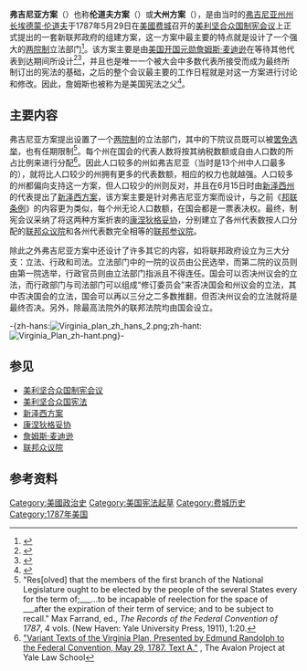 {{noteTA
|G1=USState
}}
{{Infobox document
 |document_name        = 弗吉尼亚方案
 |image                = Virginia plan front 1 - hi-res.jpg
 |image_width          = 220px
 |image_caption        = 弗吉尼亚方案正面
 |date_created         = 1787年5月29日
 |location_of_document = [[国家档案和记录管理局|国家档案和记录管理局]]
 |writer               = [[詹姆斯·麦迪逊|詹姆斯·麦迪逊]]
 |purpose              = 向[[美利坚合众国制宪会议|美利坚合众国制宪会议]]提出的一个新政府组建方案
}}
'''弗吉尼亚方案'''（{{lang-en|'''Virginia Plan'''}}）也称'''伦道夫方案'''（{{lang-en|'''Randolph Plan'''}}）或'''大州方案'''（{{lang-en|'''Large-State Plan'''}}），是由当时的[[弗吉尼亚州|弗吉尼亚州]][[州长|州长]][[埃德蒙·伦道夫|埃德蒙·伦道夫]]于1787年5月29日在[[美國|美國]][[费城|费城]]召开的[[美利坚合众国制宪会议|美利坚合众国制宪会议]]上正式提出的一套新联邦政府的组建方案，这一方案中最主要的特点就是设计了一个强大的[[两院制|两院制]]立法部门<ref>{{cite book |last= Frantzich |first= Stephen E. |coauthors= Howard R. Ernst |title= The Political Science Toolbox: A Research Companion to the American Government |publisher= Rowman & Littlefield |year= 2008 |pages= 24 |url= http://books.google.com/?id=Ua_0ev7pRLUC&pg=PA24&lpg=PA24 |isbn= 0-7425-4762-0 }}</ref>。该方案主要是由[[美国开国元勋|美国开国元勋]][[詹姆斯·麦迪逊|詹姆斯·麦迪逊]]在等待其他代表到达期间所设计<ref name="Roche">{{cite journal |last= Roche |first= John P. |title= The Founding Fathers: A Reform Caucus in Action |journal= American Political Science Review |volume= 55 |date= December 1961}}</ref><ref>{{cite web |url=http://www.nps.gov/history/history/online_books/dube/inde4.htm |title=A Multitude of Amendments, Alterations and Additions |author=Ann Marie Dube |publisher=National Park Service |date=May 1996 |access-date=2013-04-14 |archive-date=2007-10-16 |archive-url=https://web.archive.org/web/20071016083357/http://www.nps.gov/history/history/online_books/dube/inde4.htm |dead-url=no }}</ref>，并且也是唯一一个被大会中多数代表所接受而成为最终所制订出的宪法的基础，之后的整个会议最主要的工作日程就是对这一方案进行讨论和修改。因此，詹姆斯也被称为是美国宪法之父<ref name="usconstitution">{{cite web|url=http://www.usconstitution.net/consttop_ccon.html|author=US Constitution.net|title=Constitutional Topic: The Constitutional Convention|access-date=2013-04-14|archive-date=2018-06-14|archive-url=https://web.archive.org/web/20180614221320/https://www.usconstitution.net/consttop_ccon.html|dead-url=no}}</ref>。

==主要内容==
{{see also|美利坚合众国制宪会议|新泽西方案|康涅狄格妥协}}
弗吉尼亚方案提出设置了一个[[两院制|两院制]]的立法部门，其中的下院议员既可以被[[罢免选举|罢免选举]]，也有任期限制<ref>"Res[olved] that the members of the first branch of the National Legislature ought to be elected by the people of the several States every for the term of;___...to be incapable of reelection for the space of ___after the expiration of their term of service; and to be subject to recall." Max Farrand, ed., ''The Records of the Federal Convention of 1787'', 4 vols. (New Haven: Yale University Press, 1911),  1:20.</ref>。每个州在国会的代表人数将按其纳税数额或自由人口数的所占比例来进行分配<ref>[http://www.yale.edu/lawweb/avalon/const/vatexta.htm "Variant Texts of the Virginia Plan, Presented by Edmund Randolph to the Federal Convention, May 29, 1787. Text A."] {{Wayback|url=http://www.yale.edu/lawweb/avalon/const/vatexta.htm |date=20160818223751 }}, The Avalon Project at Yale Law School</ref>。因此人口较多的州如弗吉尼亚（当时是13个州中人口最多的），就将比人口较少的州拥有更多的代表数额，相应的权力也就越强。人口较多的州都偏向支持这一方案，但人口较少的州则反对，并且在6月15日时由[[新泽西州|新泽西州]]的代表提出了[[新泽西方案|新泽西方案]]，该方案主要是针对弗吉尼亚方案而设计，与之前《[[邦联条例|邦联条例]]》的内容更为类似，每个州无论人口数额，在国会都是一票表决权。最终，制宪会议采纳了将这两种方案折衷的[[康涅狄格妥协|康涅狄格妥协]]，分别建立了各州代表数按人口分配的[[联邦众议院|联邦众议院]]和各州代表数完全相等的[[联邦参议院|联邦参议院]]。

除此之外弗吉尼亚方案中还设计了许多其它的内容，如将联邦政府设立为三大分支：立法、行政和司法。立法部门中的一院的议员由公民选举，而第二院的议员则由第一院选举，行政官员则由立法部门指派且不得连任。国会可以否决州议会的立法，而行政部门与司法部门可以组成“修订委员会”来否决国会和州议会的立法，其中否决国会的立法，国会可以再以三分之二多数推翻，但否决州议会的立法就将是最终否决。另外，除最高法院外的联邦法院均由国会设立。

-{zh-hans:[[File:Virginia_plan_zh_hans_2.png|thumb]];zh-hant:[[File:Virginia_Plan_zh-hant.png|thumb]]}-

==参见==
*[[美利坚合众国制宪会议|美利坚合众国制宪会议]]
*[[美利坚合众国宪法|美利坚合众国宪法]]
*[[新泽西方案|新泽西方案]]
*[[康涅狄格妥协|康涅狄格妥协]]
*[[詹姆斯·麦迪逊|詹姆斯·麦迪逊]]
*[[联邦众议院|联邦众议院]]

==参考资料==
{{Reflist}}

{{美国宪法}}
[[Category:美國政治史|Category:美國政治史]]
[[Category:美国宪法起草|Category:美国宪法起草]]
[[Category:费城历史|Category:费城历史]]
[[Category:1787年美国|Category:1787年美国]]